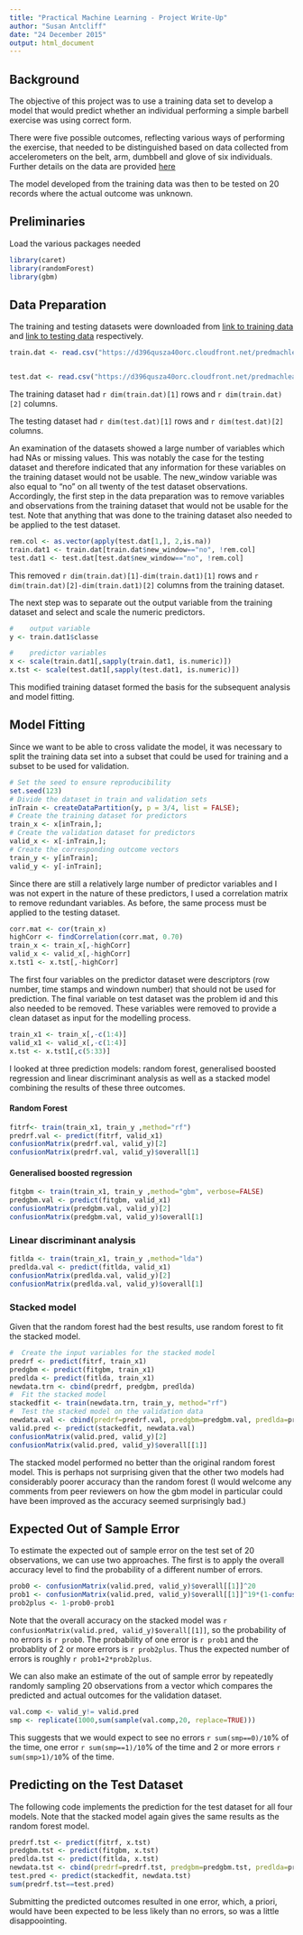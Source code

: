 ```yaml
---
title: "Practical Machine Learning - Project Write-Up"
author: "Susan Antcliff"
date: "24 December 2015"
output: html_document
---
```


##  Background

The objective of this project was to use a training data set to develop a model that would predict whether an individual performing a simple barbell exercise was using correct form.

There were five possible outcomes, reflecting various ways of performing the exercise, that needed to be distinguished based on data collected from accelerometers on the belt, arm, dumbbell and glove of six individuals.  Further details on the data are provided [here](http://groupware.les.inf.puc-rio.br/har)

The model developed from the training data was then to be tested on 20 records where the actual outcome was unknown.

##  Preliminaries

Load the various packages needed

```r
library(caret)
library(randomForest)
library(gbm)

```


##  Data Preparation

The training and testing datasets were downloaded from [link to training data](https://d396qusza40orc.cloudfront.net/predmachlearn/pml-training.csv) and [link to testing data](https://d396qusza40orc.cloudfront.net/predmachlearn/pml-testing.csv) respectively.

```r
train.dat <- read.csv("https://d396qusza40orc.cloudfront.net/predmachlearn/pml-training.csv")


test.dat <- read.csv("https://d396qusza40orc.cloudfront.net/predmachlearn/pml-testing.csv")


```

The training dataset had `r dim(train.dat)[1]` rows and `r dim(train.dat)[2]` columns.

The testing dataset had `r dim(test.dat)[1]` rows and `r dim(test.dat)[2]` columns.


An examination of the datasets showed a large number of variables which had NAs or missing values.  This was notably the case for the testing dataset and therefore indicated that any information for these variables on the training dataset would not be usable.  The new_window variable was also equal to "no" on all twenty of the test dataset observations.  Accordingly, the first step in the data preparation was to remove variables and observations from the training dataset that would not be usable for the test.  Note that anything that was done to the training dataset also needed to be applied to the test dataset.

```r
rem.col <- as.vector(apply(test.dat[1,], 2,is.na))
train.dat1 <- train.dat[train.dat$new_window=="no", !rem.col]
test.dat1 <- test.dat[test.dat$new_window=="no", !rem.col]
```

This removed `r dim(train.dat)[1]-dim(train.dat1)[1]` rows and `r dim(train.dat)[2]-dim(train.dat1)[2]` columns from the training dataset.

The next step was to separate out the output variable from the training dataset and select and scale the numeric predictors.

```r
#    output variable
y <- train.dat1$classe

#    predictor variables
x <- scale(train.dat1[,sapply(train.dat1, is.numeric)])
x.tst <- scale(test.dat1[,sapply(test.dat1, is.numeric)])

```


This modified training dataset formed the basis for the subsequent analysis and model fitting.

##  Model Fitting

Since we want to be able to cross validate the model, it was necessary to split the training data set into a subset that could be used for training and a subset to be used for validation.

```r
# Set the seed to ensure reproducibility
set.seed(123)
# Divide the dataset in train and validation sets
inTrain <- createDataPartition(y, p = 3/4, list = FALSE); 
# Create the training dataset for predictors 
train_x <- x[inTrain,];
# Create the validation dataset for predictors
valid_x <- x[-inTrain,];
# Create the corresponding outcome vectors
train_y <- y[inTrain];
valid_y <- y[-inTrain];

```

Since there are still a relatively large number of predictor variables and I was not expert in the nature of these predictors, I used a correlation matrix to remove redundant variables.  As before, the same process must be applied to the testing dataset.

```r
corr.mat <- cor(train_x)
highCorr <- findCorrelation(corr.mat, 0.70)
train_x <- train_x[,-highCorr]
valid_x <- valid_x[,-highCorr]
x.tst1 <- x.tst[,-highCorr]

```
The first four variables on the predictor dataset were descriptors (row number, time stamps and windown number) that should not be used for prediction.  The final variable on test dataset was the problem id and this also needed to be removed.  These variables were removed to provide a clean dataset as input for the modelling process.

```r
train_x1 <- train_x[,-c(1:4)]
valid_x1 <- valid_x[,-c(1:4)]
x.tst <- x.tst1[,c(5:33)]

```

I looked at three prediction models: random forest, generalised boosted regression and linear discriminant analysis as well as a stacked model combining the results of these three outcomes.

#### Random Forest

```r
fitrf<- train(train_x1, train_y ,method="rf")
predrf.val <- predict(fitrf, valid_x1)
confusionMatrix(predrf.val, valid_y)[2]
confusionMatrix(predrf.val, valid_y)$overall[1]
```

#### Generalised boosted regression
```r
fitgbm <- train(train_x1, train_y ,method="gbm", verbose=FALSE)
predgbm.val <- predict(fitgbm, valid_x1)
confusionMatrix(predgbm.val, valid_y)[2]
confusionMatrix(predgbm.val, valid_y)$overall[1]

```


### Linear discriminant analysis
```r
fitlda <- train(train_x1, train_y ,method="lda")
predlda.val <- predict(fitlda, valid_x1)
confusionMatrix(predlda.val, valid_y)[2]
confusionMatrix(predlda.val, valid_y)$overall[1]
```


### Stacked model

Given that the random forest had the best results, use random forest to fit the stacked model.

```r
#  Create the input variables for the stacked model
predrf <- predict(fitrf, train_x1)
predgbm <- predict(fitgbm, train_x1)
predlda <- predict(fitlda, train_x1)
newdata.trn <- cbind(predrf, predgbm, predlda)
#  Fit the stacked model
stackedfit <- train(newdata.trn, train_y, method="rf")
#  Test the stacked model on the validation data     
newdata.val <- cbind(predrf=predrf.val, predgbm=predgbm.val, predlda=predlda.val)
valid.pred <- predict(stackedfit, newdata.val)
confusionMatrix(valid.pred, valid_y)[2]
confusionMatrix(valid.pred, valid_y)$overall[[1]]

```
The stacked model performed no better than the original random forest model.  This is perhaps not surprising given that the other two models had considerably poorer accuracy than the random forest (I would welcome any comments from peer reviewers on how the gbm model in particular could have been improved as the accuracy seemed surprisingly bad.)

##  Expected Out of Sample Error

To estimate the expected out of sample error on the test set of 20 observations, we can use two approaches.  The first is to apply the overall accuracy level to find the probability of a different number of errors.  

```r
prob0 <- confusionMatrix(valid.pred, valid_y)$overall[[1]]^20
prob1 <- confusionMatrix(valid.pred, valid_y)$overall[[1]]^19*(1-confusionMatrix(valid.pred, valid_y)$overall[[1]])*20
prob2plus <- 1-prob0-prob1
```

Note that the overall accuracy on the stacked model was `r confusionMatrix(valid.pred, valid_y)$overall[[1]]`, so the probability of no errors is `r prob0`.  The probability of one error is `r prob1` and the probablity of 2 or more errors is `r prob2plus`.  Thus the expected number of errors is roughly `r prob1+2*prob2plus`.

We can also make an estimate of the out of sample error by repeatedly randomly sampling 20 observations from a vector which compares the predicted and actual outcomes for the validation dataset.

```r
val.comp <- valid_y!= valid.pred
smp <- replicate(1000,sum(sample(val.comp,20, replace=TRUE)))

```

This suggests that we would expect to see no errors `r sum(smp==0)/10`% of the time, one error `r sum(smp==1)/10`% of the time and 2 or more errors `r sum(smp>1)/10`% of the time.

##   Predicting on the Test Dataset 

The following code implements the prediction for the test dataset for all four models.  Note that the stacked model again gives the same results as the random forest model.

```r
predrf.tst <- predict(fitrf, x.tst)
predgbm.tst <- predict(fitgbm, x.tst)
predlda.tst <- predict(fitlda, x.tst)
newdata.tst <- cbind(predrf=predrf.tst, predgbm=predgbm.tst, predlda=predlda.tst)
test.pred <- predict(stackedfit, newdata.tst)
sum(predrf.tst==test.pred)
```

Submitting the predicted outcomes resulted in one error, which, a priori, would have been expected to be less likely than no errors, so was a little disappoointing.
